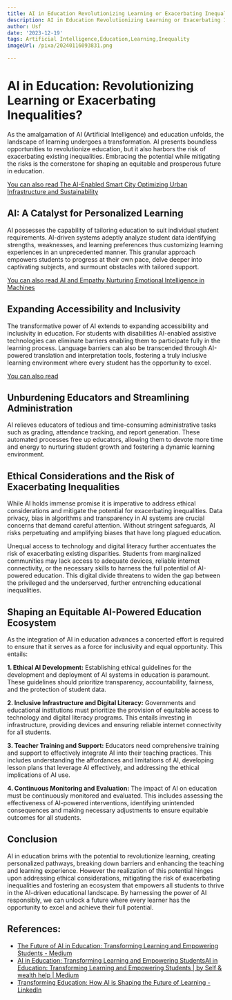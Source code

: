 ```yaml
---
title: AI in Education Revolutionizing Learning or Exacerbating Inequalities
description: AI in Education Revolutionizing Learning or Exacerbating Inequalities
author: Usf
date: '2023-12-19'
tags: Artificial Intelligence,Education,Learning,Inequality
imageUrl: /pixa/20240116093831.png

---
```

# AI in Education: Revolutionizing Learning or Exacerbating  Inequalities?

As the  amalgamation of AI  (Artificial Intelligence) and education unfolds,  the landscape of learning undergoes a transformation.  AI presents  boundless opportunities to  revolutionize  education, but it also harbors the risk  of exacerbating existing inequalities. Embracing the potential while mitigating the risks is the  cornerstone for shaping an equitable and prosperous future in education.

[You can  also read  The AI-Enabled Smart City Optimizing Urban Infrastructure and Sustainability](The%20AI-Enabled%20Smart%20City%20Optimizing%20Urban%20Infrastructure%20and%20Sustainability)


##  AI: A Catalyst for Personalized Learning

AI  possesses  the capability of tailoring  education to suit individual  student requirements. AI-driven systems adeptly analyze  student data identifying strengths, weaknesses, and learning  preferences thus customizing learning experiences in an unprecedented manner. This  granular approach empowers students to progress at their own pace, delve deeper into captivating subjects, and surmount obstacles with tailored  support.

[You  can also read AI and Empathy Nurturing  Emotional Intelligence in Machines](AI%20and%20Empathy%20Nurturing%20Emotional%20Intelligence%20in%20Machines)


## Expanding Accessibility  and Inclusivity

The transformative power of AI  extends to expanding  accessibility and inclusivity in education. For students with disabilities AI-enabled assistive technologies can eliminate barriers enabling them to participate fully in the learning process. Language barriers can also be transcended through AI-powered translation and interpretation  tools, fostering a truly inclusive learning environment where every student has the opportunity to excel.

[You  can also  read ]()


##  Unburdening Educators and Streamlining Administration

AI relieves educators of  tedious and  time-consuming administrative tasks such as grading, attendance tracking, and report  generation. These automated processes free up educators,  allowing  them to devote more time and energy to nurturing student growth  and fostering a  dynamic learning environment.

## Ethical Considerations and the Risk of Exacerbating Inequalities

While AI holds immense promise it is imperative to address ethical considerations and mitigate the potential for exacerbating inequalities. Data privacy, bias in  algorithms  and transparency in AI systems are crucial concerns that demand careful attention. Without stringent safeguards, AI risks perpetuating and amplifying biases that have long plagued education.

Unequal access  to technology and digital literacy further accentuates the risk of exacerbating existing disparities. Students  from marginalized  communities may lack access to adequate devices, reliable  internet connectivity, or the necessary skills to  harness the full potential of AI-powered education. This digital divide threatens  to widen the gap between the privileged and the underserved, further entrenching educational inequalities.

## Shaping an Equitable AI-Powered Education Ecosystem

As the integration of  AI in education advances a concerted effort is required to ensure that it serves as a  force for inclusivity and equal opportunity. This entails:

**1. Ethical AI Development:** Establishing ethical guidelines  for the development  and deployment of AI systems in education is paramount. These guidelines should prioritize transparency, accountability, fairness, and the protection of student data.

**2. Inclusive Infrastructure and Digital Literacy:** Governments and educational institutions must  prioritize  the provision of equitable access  to technology and digital literacy programs.  This entails investing in infrastructure, providing devices  and ensuring reliable internet connectivity for all students.

**3. Teacher Training and Support:** Educators need comprehensive training and support to effectively integrate AI into their teaching practices. This  includes understanding the  affordances and limitations of AI, developing lesson plans that leverage AI effectively, and  addressing the ethical implications of AI use.

**4. Continuous Monitoring and Evaluation:** The impact of AI on education must be continuously monitored and evaluated. This includes assessing the effectiveness of AI-powered interventions, identifying unintended consequences and making necessary adjustments to ensure equitable outcomes for all students.

## Conclusion

AI in education brims  with the potential to revolutionize learning, creating personalized pathways, breaking down  barriers and enhancing the teaching and learning experience. However the realization of this potential hinges upon addressing ethical considerations, mitigating the risk of exacerbating inequalities and fostering an ecosystem that empowers all students to thrive in the AI-driven educational landscape. By harnessing the power  of AI responsibly, we can unlock  a future where every learner has  the opportunity to excel and achieve their full potential.

## References:
- [The Future of AI in Education: Transforming Learning and Empowering Students - Medium](https://medium.com/@sakibssi/the-future-of-ai-in-education-transforming-learning-and-empowering-students-7e390e8d0420)
- [AI in Education: Transforming Learning and Empowering StudentsAI in Education: Transforming Learning and Empowering Students | by Self & wealth help | Medium](https://medium.com/@sk0197711/ai-in-education-transforming-learning-and-empowering-studentsai-in-education-transforming-ba607a66a0ae)
- [Transforming Education: How AI is Shaping the Future of Learning - LinkedIn](https://www.linkedin.com/pulse/transforming-education-how-ai-shaping-future-learning-zy6qf)
